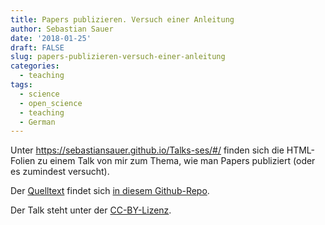 ```yaml
---
title: Papers publizieren. Versuch einer Anleitung
author: Sebastian Sauer
date: '2018-01-25'
draft: FALSE
slug: papers-publizieren-versuch-einer-anleitung
categories:
  - teaching
tags:
  - science
  - open_science
  - teaching
  - German
---
```



Unter <https://sebastiansauer.github.io/Talks-ses/#/> finden sich die HTML-Folien zu einem Talk von mir zum Thema, wie man Papers publiziert (oder es zumindest versucht).


Der [Quelltext](https://raw.githubusercontent.com/sebastiansauer/Talks-ses/master/Publikations-WS/pub_ws.Rmd) findet sich [in diesem Github-Repo](https://github.com/sebastiansauer/Talks-ses).


Der Talk steht unter der [CC-BY-Lizenz](https://creativecommons.org/licenses/by/4.0/).



